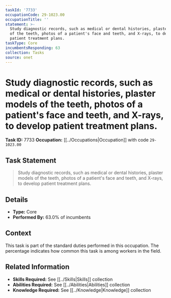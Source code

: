 ```yaml
---
taskId: '7733'
occupationCode: 29-1023.00
occupationTitle: ''
statement: >-
  Study diagnostic records, such as medical or dental histories, plaster models
  of the teeth, photos of a patient's face and teeth, and X-rays, to develop
  patient treatment plans.
taskType: Core
incumbentsResponding: 63
collection: Tasks
source: onet
---
```

# Study diagnostic records, such as medical or dental histories, plaster models of the teeth, photos of a patient's face and teeth, and X-rays, to develop patient treatment plans.

**Task ID:** 7733
**Occupation:** [[../Occupations|Occupation]] with code `29-1023.00`

## Task Statement

> Study diagnostic records, such as medical or dental histories, plaster models of the teeth, photos of a patient's face and teeth, and X-rays, to develop patient treatment plans.

## Details

- **Type:** Core
- **Performed By:** 63.0% of incumbents

## Context

This task is part of the standard duties performed in this occupation. The percentage indicates how common this task is among workers in the field.

## Related Information

- **Skills Required:** See [[../Skills|Skills]] collection
- **Abilities Required:** See [[../Abilities|Abilities]] collection
- **Knowledge Required:** See [[../Knowledge|Knowledge]] collection
